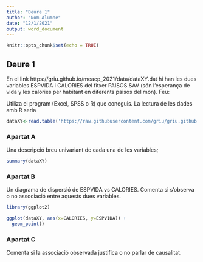 ```yaml
---
title: "Deure 1"
author: "Nom Alumne"
date: "12/1/2021"
output: word_document
---
```


```r
knitr::opts_chunk$set(echo = TRUE)
```

## Deure 1

En el link https://griu.github.io/meacp_2021/data/dataXY.dat hi han les dues variables ESPVIDA i CALORIES del fitxer PAISOS.SAV (són l'esperança de vida y les calories per habitant en diferents paisos del mon). Feu: 

Utiliza el program (Excel, SPSS o R) que coneguis. La lectura de les dades amb R seria

```r
dataXY<-read.table('https://raw.githubusercontent.com/griu/griu.github.io/main/meacp_2021/data/dataXY.dat', header=TRUE, dec=",", sep=";")
```

### Apartat A

Una descripció breu univariant de cada una de les variables; 

```r
summary(dataXY)
```

### Apartat B

Un diagrama de dispersió de ESPVIDA vs CALORIES. Comenta si s'observa o no associació entre aquests dues variables.

```r
library(ggplot2)

ggplot(dataXY, aes(x=CALORIES, y=ESPVIDA)) +
  geom_point()
```

### Apartat C

Comenta si la associació observada justifica o no parlar de causalitat. 

